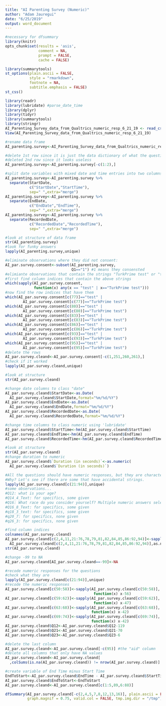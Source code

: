 ```yaml
---
title: "AI Parenting Survey (Numeric)"
author: "Adam Jauregui"
date: "6/25/2019"
output: word_document
---
```


```r
#necessary for dfsummary
library(knitr)
opts_chunk$set(results = 'asis',
               comment = NA, 
               prompt = FALSE, 
               cache = FALSE)

library(summarytools)
st_options(plain.ascii = FALSE, 
           style = "rmarkdown",
           footnote = NA,
           subtitle.emphasis = FALSE)
st_css()
```

```r
library(readr)
library(lubridate) #parse_date_time
library(dplyr)
library(tidyr)
library(summarytools)
library(stringr)
AI_Parenting_Survey_data_from_Qualtrics_numeric_resp_6_21_19 <- read_csv("C:/Users/adamj89/Box/Parent Survey/AI Parenting Survey data from Qualtrics - numeric resp 6-21-19.csv")
View(AI_Parenting_Survey_data_from_Qualtrics_numeric_resp_6_21_19)

#rename data frame
AI_parenting.survey<-AI_Parenting_Survey_data_from_Qualtrics_numeric_resp_6_21_19

#delete 1st row since it is just the data dictionary of what the questions are
#deleted 2nd row since it looks useless
AI_parenting.survey<-AI_parenting.survey[-c(1:2),]

#split date variables with mixed date and time entries into two columns
AI_parenting.survey<-AI_parenting.survey %>% 
  separate(StartDate,
           c("StartDate","StartTime"),
           sep=" ",extra="merge")
AI_parenting.survey<-AI_parenting.survey %>% 
  separate(EndDate,
           c("EndDate","EndTime"),
           sep=" ",extra="merge")
AI_parenting.survey<-AI_parenting.survey %>% 
  separate(RecordedDate,
           c("RecordedDate","RecordedTime"),
           sep=" ",extra="merge")

#look at structure of data frame
str(AI_parenting.survey)
#look for funky answers
lapply(AI_parenting.survey,unique)

#eliminate observations where they did not consent: 
AI_par.survey.consent<-subset(AI_parenting.survey,
                              Q1=="1") #1 means they consensted
#elimiante observations that contain the strings "TurkPrime test" or "test"
#first find column indices that contain the above strings
which(sapply(AI_par.survey.consent, 
             function(x) any(x == "test" | x=="TurkPrime test")))
#now find the row indices that have them
which(AI_par.survey.consent[c(77)]=="test" | 
        AI_par.survey.consent[c(77)]=="TurkPrime test")
which(AI_par.survey.consent[c(80)]=="test" | 
        AI_par.survey.consent[c(80)]=="TurkPrime test")
which(AI_par.survey.consent[c(83)]=="test" | 
        AI_par.survey.consent[c(83)]=="TurkPrime test")
which(AI_par.survey.consent[c(86)]=="test" | 
        AI_par.survey.consent[c(86)]=="TurkPrime test")
which(AI_par.survey.consent[c(93)]=="test" | 
        AI_par.survey.consent[c(93)]=="TurkPrime test")
which(AI_par.survey.consent[c(95)]=="test" | 
        AI_par.survey.consent[c(95)]=="TurkPrime test")
#delete the rows
AI_par.survey.cleand<-AI_par.survey.consent[-c(1,251,260,261),]
#check if it worked
lapply(AI_par.survey.cleand,unique)

#look at structure
str(AI_par.survey.cleand)

#change date columns to class "date"
AI_par.survey.cleand$StartDate<-as.Date(
  AI_par.survey.cleand$StartDate,format="%m/%d/%Y")
AI_par.survey.cleand$EndDate<-as.Date(
  AI_par.survey.cleand$EndDate,format="%m/%d/%Y")
AI_par.survey.cleand$RecordedDate<-as.Date(
  AI_par.survey.cleand$RecordedDate,format="%m/%d/%Y")

#change time columns to class numeric using 'lubridate'
AI_par.survey.cleand$StartTime<-hm(AI_par.survey.cleand$StartTime)
AI_par.survey.cleand$EndTime<-hm(AI_par.survey.cleand$EndTime)
AI_par.survey.cleand$RecordedTime<-hm(AI_par.survey.cleand$RecordedTime)

#look at structure
str(AI_par.survey.cleand)
#change duration to numeric
AI_par.survey.cleand$`Duration (in seconds)`<-as.numeric(
  AI_par.survey.cleand$`Duration (in seconds)`)

#All the questions should have numeric responses, but they are character. 
#Why? Let's see if there are some that have accidental strings.
lapply(AI_par.survey.cleand[c(21:94)],unique)
#some observations...
#Q12: what is your age?
#Q14_4_Text: for specifics, some given
#Q16: What race do you consider yourself? Multiple numeric answers selected
#Q16_8_Text: for specifics, some given
#q18_3_text: for specifics, some given
#q20_7: for specifics, none given
#q26_3: for specifics, none given

#find column indices
colnames(AI_par.survey.cleand)
AI_par.survey.cleand[c(2,4,11,21:76,78,79,81,82,84,85,86:92,94)]<-sapply(
  AI_par.survey.cleand[c(2,4,11,21:76,78,79,81,82,84,85,86:92,94)],as.numeric)
str(AI_par.survey.cleand)

#change -99 to NA
AI_par.survey.cleand[AI_par.survey.cleand==-99]<-NA

#recode numeric responses for the questions
#check what they are
lapply(AI_par.survey.cleand[c(21:94)],unique)
#recode the numeric responses
AI_par.survey.cleand[c(50:58)]<-sapply(AI_par.survey.cleand[c(50:58)],
                                        function(x) x-56)
AI_par.survey.cleand[c(59:62)]<-sapply(AI_par.survey.cleand[c(59:62)],
                                        function(x) x-47)
AI_par.survey.cleand[c(63:68)]<-sapply(AI_par.survey.cleand[c(63:68)],
                                       function(x) x-42)
AI_par.survey.cleand[c(69:74)]<-sapply(AI_par.survey.cleand[c(69:74)],
                                       function(x) x-42)
AI_par.survey.cleand$Q12<-AI_par.survey.cleand$Q12-119
AI_par.survey.cleand$Q21<-AI_par.survey.cleand$Q21-70
AI_par.survey.cleand$Q23<-AI_par.survey.cleand$Q23-6

#delete the last column
AI_par.survey.cleand<-AI_par.survey.cleand[-c(95)] #the "aid" column
#delete all columns that only have NA values
AI_par.survey.cleand<-AI_par.survey.cleand[
  ,colSums(is.na(AI_par.survey.cleand)) != nrow(AI_par.survey.cleand)]

#create variable of End Time minus Start Time
EndToStart<-AI_par.survey.cleand$EndTime - AI_par.survey.cleand$StartTime
AI_par.survey.cleand$EndToStart<-EndToStart
AI_par.survey.cleand<-AI_par.survey.cleand[c(1:5,89,6:88)]
```

```r
dfSummary(AI_par.survey.cleand[-c(2,4,5,7,8,12,13,16)], plain.ascii = FALSE, style = "grid", 
          graph.magnif = 0.75, valid.col = FALSE, tmp.img.dir = "/tmp")
```